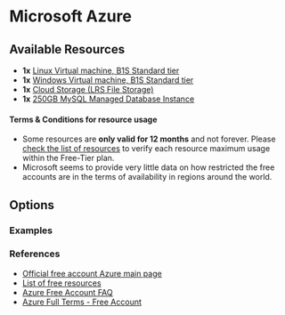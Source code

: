 # Microsoft Azure

## Available Resources

- **1x** [Linux Virtual machine, B1S Standard tier][azure-vm-info]
- **1x** [Windows Virtual machine, B1S Standard tier][azure-vm-info]
- **1x** [Cloud Storage (LRS File Storage)][azure-storage-info]
- **1x** [250GB MySQL Managed Database Instance][azure-sql-free-info]

#### Terms & Conditions for resource usage

- Some resources are **only valid for 12 months** and not forever. Please [check the list of resources](azure-free-resources) to verify each resource maximum usage within the Free-Tier plan.
- Microsoft seems to provide very little data on how restricted the free accounts are in the terms of availability in regions around the world.

## Options

### Examples

### References

- [Official free account Azure main page][azure-free-account]
- [List of free resources][azure-free-resources]
- [Azure Free Account FAQ][azure-free-faq]
- [Azure Full Terms - Free Account][azure-full-terms]

[azure-sql-free-info]: https://azure.microsoft.com/en-us/products/azure-sql/database/
[azure-free-resources]: https://azure.microsoft.com/en-us/free/#12-months-free
[azure-free-account]: https://azure.microsoft.com/en-us/free/
[azure-vm-info]: https://azure.microsoft.com/en-us/services/virtual-machines/
[azure-storage-info]: https://azure.microsoft.com/en-us/services/storage/files/
[azure-full-terms]: https://azure.microsoft.com/en-us/offers/ms-azr-0044p/
[azure-free-faq]: https://azure.microsoft.com/en-us/free/free-account-faq/
